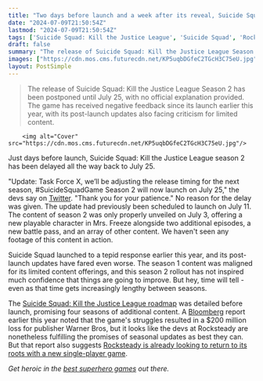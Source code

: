 ```yaml
---
title: "Two days before launch and a week after its reveal, Suicide Squad: Kill the Justice League season 2 gets delayed"
date: "2024-07-09T21:50:54Z"
lastmod: "2024-07-09T21:50:54Z"
tags: ['Suicide Squad: Kill the Justice League', 'Suicide Squad', 'Rocksteady', 'Warner Bros', 'Games Radar', 'Bloomberg', 'Superhero Game']
draft: false
summary: "The release of Suicide Squad: Kill the Justice League Season 2 has been postponed until July 25, with no official explanation provided. The game has received negative feedback since its launch earlier this year, with its post-launch updates also facing criticism for limited content."
images: ["https://cdn.mos.cms.futurecdn.net/KP5uqbDGfeC2TGcH3C75eU.jpg"]
layout: PostSimple
---
```

> The release of Suicide Squad: Kill the Justice League Season 2 has been postponed until July 25, with no official explanation provided. The game has received negative feedback since its launch earlier this year, with its post-launch updates also facing criticism for limited content.


        <img alt="Cover" src="https://cdn.mos.cms.futurecdn.net/KP5uqbDGfeC2TGcH3C75eU.jpg"/>
        
Just days before launch, Suicide Squad: Kill the Justice League season 2 has been delayed all the way back to July 25.

"Update: Task Force X, we’ll be adjusting the release timing for the next season, #SuicideSquadGame Season 2 will now launch on July 25," the devs say on [Twitter](https://x.com/suicidesquadRS/status/1810750789301735804). "Thank you for your patience." No reason for the delay was given. The update had previously been scheduled to launch on July 11. The content of season 2 was only properly unveiled on July 3, offering a new playable character in Mrs. Freeze alongside two additional episodes, a new battle pass, and an array of other content. We haven't seen any footage of this content in action.

Suicide Squad launched to a tepid response earlier this year, and its post-launch updates have fared even worse. The season 1 content was maligned for its limited content offerings, and this season 2 rollout has not inspired much confidence that things are going to improve. But hey, time will tell - even as that time gets increasingly lengthy between seasons.

The [Suicide Squad: Kill the Justice League roadmap](https://www.gamesradar.com/suicide-squad-kill-the-justice-league-roadmap-updates-post-launch/) was detailed before launch, promising four seasons of additional content. A [Bloomberg](https://www.bloomberg.com/news/articles/2024-06-06/-suicide-squad-warner-bros-s-200-million-flop-haunts-the-gaming-industry) report earlier this year noted that the game's struggles resulted in a $200 million loss for publisher Warner Bros, but it looks like the devs at Rocksteady are nonetheless fulfilling the promises of seasonal updates as best they can. But that report also suggests [Rocksteady is already looking to return to its roots with a new single-player game](https://www.gamesradar.com/games/third-person-shooter/rocksteady-is-reportedly-looking-to-recover-from-its-suicide-squad-ordeal-with-a-return-to-its-roots-a-new-single-player-game/).

*Get heroic in the *[<em>best superhero games</em>](https://www.gamesradar.com/best-superhero-games-all-time/)* out there.*
        